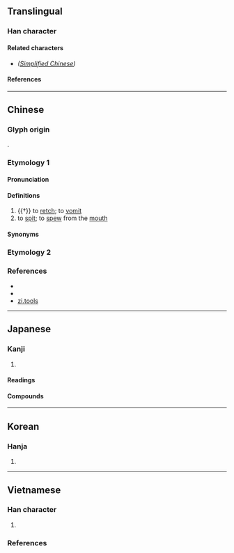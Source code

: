 {{also|𠯟}}
{{character info}}
==Translingual==

===Han character===
{{Han char|rn=30|rad=口|as=07|sn=10|four=66012|canj=RBUU|ids=⿰口見}}

====Related characters====
* {{l|mul|[[𠯟]]}} ''([[Simplified Chinese]])''

====References====
{{Han ref|kx=0190.280|dkj=03661|dj=0410.090|hdz=10629.010|uh=54EF}}

----

==Chinese==
{{zh-forms|s=𠯟|alt=咞,唺}}

===Glyph origin===
{{Han etym}}
{{Han compound|口|見|c1=s|c2=p|t1=mouth|ls=psc}}.

===Etymology 1===

====Pronunciation====
{{zh-pron
|m=xiàn
|h=pfs=lién;gd=liên3
|c=jin5,jin6
|mc=y
|oc=y
|cat=v
}}

====Definitions====
{{zh-hanzi}}

# {{†}} to [[retch]]; to [[vomit]]
# to [[spit]]; to [[spew]] from the [[mouth]]

====Synonyms====
{{zh-dial|吐}}
{{zh-dial|嘔吐}}

===Etymology 2===
{{zh-see|叫}}

===References===
* {{R:twedu|A00491-012}}
* {{R:twedu|C01165}}
* [http://zi.tools/zi/哯 zi.tools]
----

==Japanese==

===Kanji===
{{ja-kanji|grade=|rs=口07}}

# {{rfdef|ja|sort=口07}}

====Readings====
{{ja-readings
|goon=げん
|kanon=けん
|kun=はく
}}

====Compounds====
{{der2|ja
|{{ja-r|哯吐|つだみ}}: (of an infant, etc) [[spitting]] out [[milk]] after taking a drink
}}

----

==Korean==

===Hanja===
{{ko-hanja|hangeul=현|rv=hyeon|mr=hyŏn}}

# {{rfdef|ko|sort=口07}}

----

==Vietnamese==

===Han character===
{{vi-readings|rs=口07
|nom=nghiến-tdcndg;tdcntd;gdhn, kén-tdcndg;tdcntd, hẹn-tdcntd
}}

# {{rfdef|vi|sort=口07}}

===References===
<references/>